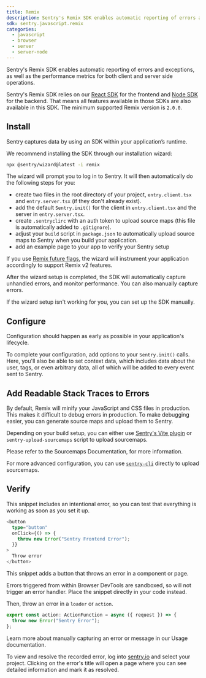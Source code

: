 ```yaml
---
title: Remix
description: Sentry's Remix SDK enables automatic reporting of errors and exceptions, as well as the performance metrics for both client and server side operations.
sdk: sentry.javascript.remix
categories:
  - javascript
  - browser
  - server
  - server-node
---
```


<Alert>

Sentry's Remix SDK enables automatic reporting of errors and exceptions, as well as the performance metrics for both client and server side operations.

</Alert>

Sentry's Remix SDK relies on our [React SDK](/platforms/javascript/guides/react/) for the frontend and [Node SDK](/platforms/node) for the backend. That means all features available in those SDKs are also available in this SDK.
The minimum supported Remix version is `2.0.0`.

<PlatformContent includePath="getting-started-prerequisites" />

## Install

Sentry captures data by using an SDK within your application’s runtime.

We recommend installing the SDK through our installation wizard:

```bash
npx @sentry/wizard@latest -i remix
```

The wizard will prompt you to log in to Sentry. It will then automatically do the following steps for you:

- create two files in the root directory of your project, `entry.client.tsx` and `entry.server.tsx` (if they don't already exist).
- add the default `Sentry.init()` for the client in `entry.client.tsx` and the server in `entry.server.tsx`.
- create `.sentryclirc` with an auth token to upload source maps (this file is automatically added to `.gitignore`).
- adjust your `build` script in `package.json` to automatically upload source maps to Sentry when you build your application.
- add an example page to your app to verify your Sentry setup

If you use [Remix future flags](https://remix.run/docs/en/main/pages/api-development-strategy#current-future-flags), the wizard will instrument your application accordingly to support Remix v2 features.

After the wizard setup is completed, the SDK will automatically capture unhandled errors, and monitor performance.
You can also <PlatformLink to="/usage/">manually capture errors</PlatformLink>.

<Alert>

If the wizard setup isn't working for you, you can <PlatformLink to="/manual-setup/">set up the SDK manually</PlatformLink>.

</Alert>

## Configure

Configuration should happen as early as possible in your application's lifecycle.

To complete your configuration, add <PlatformLink to="/configuration/options/">options</PlatformLink> to your `Sentry.init()` calls.
Here, you'll also be able to set context data, which includes data about the <PlatformLink to="/enriching-events/identify-user/">user</PlatformLink>, <PlatformLink to="/enriching-events/tags/">tags</PlatformLink>, or even <PlatformLink to="/enriching-events/context/">arbitrary data</PlatformLink>, all of which will be added to every event sent to Sentry.

## Add Readable Stack Traces to Errors

By default, Remix will minify your JavaScript and CSS files in production. This makes it difficult to debug errors in production. To make debugging easier, you can generate source maps and upload them to Sentry.

Depending on your build setup, you can either use [Sentry's Vite plugin](/platforms/javascript/sourcemaps/uploading/vite/) or `sentry-upload-sourcemaps` script to upload sourcemaps.

Please refer to the <PlatformLink to="/sourcemaps">Sourcemaps Documentation</PlatformLink>, for more information.

For more advanced configuration, you can use [`sentry-cli`](https://github.com/getsentry/sentry-cli) directly to upload sourcemaps.

## Verify

This snippet includes an intentional error, so you can test that everything is working as soon as you set it up.

```typescript {filename:routes/error.tsx}
<button
  type="button"
  onClick={() => {
    throw new Error("Sentry Frontend Error");
  }}
>
  Throw error
</button>
```

This snippet adds a button that throws an error in a component or page.

<Alert>

Errors triggered from within Browser DevTools are sandboxed, so will not trigger an error handler. Place the snippet directly in your code instead.

</Alert>

Then, throw an error in a `loader` or `action`.

```typescript {filename:routes/error.tsx}
export const action: ActionFunction = async ({ request }) => {
  throw new Error("Sentry Error");
};
```

<Alert>

Learn more about manually capturing an error or message in our <PlatformLink to="/usage/">Usage documentation</PlatformLink>.

</Alert>

To view and resolve the recorded error, log into [sentry.io](https://sentry.io) and select your project. Clicking on the error's title will open a page where you can see detailed information and mark it as resolved.
